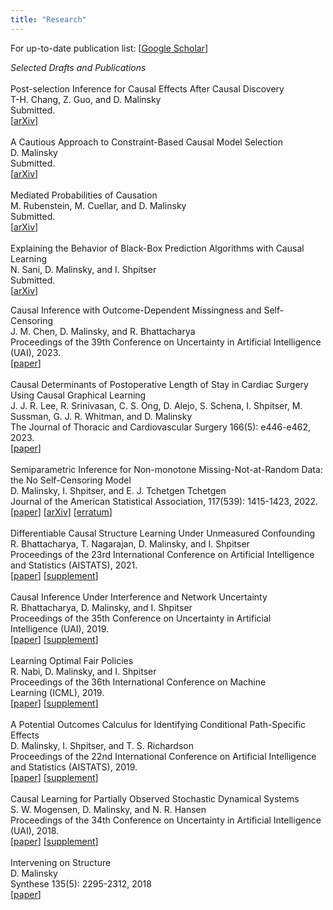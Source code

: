 ```yaml
---
title: "Research"
---
```


For up-to-date publication list: \[[Google Scholar](https://scholar.google.com/citations?hl=en&user=59EzUoIAAAAJ&view_op=list_works&sortby=pubdate){target="_blank"}\]\

*Selected Drafts and Publications*\
\
Post-selection Inference for Causal Effects After Causal Discovery\
T-H. Chang, Z. Guo, and D. Malinsky\
Submitted.\
\[[arXiv](https://arxiv.org/abs/2405.06763){target="_blank"}\]\
\
A Cautious Approach to Constraint-Based Causal Model Selection\
D. Malinsky\
Submitted.\
\[[arXiv](https://arxiv.org/abs/2404.18232){target="_blank"}\]\
\
Mediated Probabilities of Causation\
M. Rubenstein, M. Cuellar, and D. Malinsky\
Submitted.\
\[[arXiv](https://arxiv.org/abs/2404.07397){target="_blank"}\]\
\
Explaining the Behavior of Black-Box Prediction Algorithms with Causal Learning\
N. Sani, D. Malinsky, and I. Shpitser\
Submitted.\
\[[arXiv](https://arxiv.org/abs/2006.02482){target="_blank"}\]

Causal Inference with Outcome-Dependent Missingness and Self-Censoring\
J. M. Chen, D. Malinsky, and R. Bhattacharya\
Proceedings of the 39th Conference on Uncertainty in Artificial Intelligence (UAI), 2023.\
\[[paper](https://proceedings.mlr.press/v216/chen23f.html){target="_blank"}\]\
\
Causal Determinants of Postoperative Length of Stay in Cardiac Surgery Using Causal Graphical Learning\
J. J. R. Lee, R. Srinivasan, C. S. Ong, D. Alejo, S. Schena, I. Shpitser, M. Sussman, G. J. R. Whitman, and D. Malinsky\
The Journal of Thoracic and Cardiovascular Surgery 166(5): e446-e462, 2023.\
\[[paper](https://www.sciencedirect.com/science/article/pii/S002252232200900X){target="_blank"}\]\
\
Semiparametric Inference for Non-monotone Missing-Not-at-Random Data: the No Self-Censoring Model\
D. Malinsky, I. Shpitser, and E. J. Tchetgen Tchetgen  \
Journal of the American Statistical Association, 117(539): 1415-1423, 2022.\
\[[paper](https://www.tandfonline.com/eprint/5SQAKVNJD8379CBNKUUT/full?target=10.1080/01621459.2020.1862669){target="_blank"}\] \[[arXiv](https://arxiv.org/pdf/1909.01848.pdf){target="_blank"}\] \[[erratum](https://www.tandfonline.com/doi/full/10.1080/01621459.2021.2016421){target="_blank"}\]\
\
Differentiable Causal Structure Learning Under Unmeasured Confounding\
R. Bhattacharya, T. Nagarajan, D. Malinsky, and I. Shpitser  \
Proceedings of the 23rd International Conference on Artificial Intelligence and Statistics (AISTATS), 2021.\
\[[paper](http://proceedings.mlr.press/v130/bhattacharya21a/bhattacharya21a.pdf){target="_blank"}\] \[[supplement](http://proceedings.mlr.press/v130/bhattacharya21a/bhattacharya21a-supp.pdf){target="_blank"}\]\
\
Causal Inference Under Interference and Network Uncertainty\
R. Bhattacharya, D. Malinsky, and I. Shpitser\
Proceedings of the 35th Conference on Uncertainty in Artificial Intelligence (UAI), 2019.\
\[[paper](http://auai.org/uai2019/proceedings/papers/372.pdf){target="_blank"}\] \[[supplement](http://auai.org/uai2019/proceedings/supplements/372_supplement.pdf){target="_blank"}\]\
\
Learning Optimal Fair Policies\
R. Nabi, D. Malinsky, and I. Shpitser \
Proceedings of the 36th International Conference on Machine Learning (ICML), 2019. \
\[[paper](http://proceedings.mlr.press/v97/nabi19a/nabi19a.pdf){target="_blank"}\] \[[supplement](http://proceedings.mlr.press/v97/nabi19a/nabi19a-supp.pdf){target="_blank"}\] \
\
A Potential Outcomes Calculus for Identifying Conditional Path-Specific Effects \
D. Malinsky, I. Shpitser, and T. S. Richardson \
Proceedings of the 22nd International Conference on Artificial Intelligence and Statistics (AISTATS), 2019.\
\[[paper](http://proceedings.mlr.press/v89/malinsky19b/malinsky19b.pdf){target="_blank"}\] \[[supplement](http://proceedings.mlr.press/v89/malinsky19b/malinsky19b-supp.pdf){target="_blank"}\]\
\
Causal Learning for Partially Observed Stochastic Dynamical Systems\
S. W. Mogensen, D. Malinsky, and N. R. Hansen\
Proceedings of the 34th Conference on Uncertainty in Artificial Intelligence (UAI), 2018.\
\[[paper](http://auai.org/uai2018/proceedings/papers/142.pdf){target="_blank"}\] \[[supplement](http://auai.org/uai2018/proceedings/supplements/Supplementary-Paper142.pdf){target="_blank"}\]\
\
Intervening on Structure\
D. Malinsky\
Synthese 135(5): 2295-2312, 2018\
\[[paper](https://www.readcube.com/articles/10.1007%2Fs11229-017-1341-z?author_access_token=0NJ0O5C55N0oZWPvah08Zfe4RwlQNchNByi7wbcMAY7rJV_-o6WWkr-AiEgG_GJ3gdZBApBCeUWD8lU0xfiuB5yx3zZpN8hzDDzLTuyz_LCecaOT70p7Yut680JazXUeH475-SRmLP-r6ExMwynRgQ==){target="_blank"}\]
